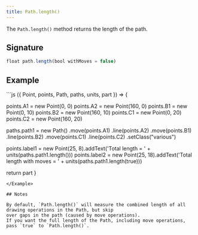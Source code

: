 ```yaml
---
title: Path.length()
---
```


The `Path.length()` method returns the length of the path.

## Signature

```js
float path.length(bool withMoves = false)
```

## Example

<Example caption="Example of the Path.length() method">
```js
({ Point, points, Path, paths, units, part }) => {

  points.A1 = new Point(0, 0)
  points.A2 = new Point(160, 0)
  points.B1 = new Point(0, 10)
  points.B2 = new Point(160, 10)
  points.C1 = new Point(0, 20)
  points.C2 = new Point(160, 20)

  paths.path1 = new Path()
    .move(points.A1)
    .line(points.A2)
    .move(points.B1)
    .line(points.B2)
    .move(points.C1)
    .line(points.C2)
    .setClass("various")

  points.label1 = new Point(25, 8).addText('Total length = ' + units(paths.path1.length()))
  points.label2 = new Point(25, 18).addText('Total length with moves = ' + units(paths.path1.length(true)))


  return part
}
```
</Example>

## Notes

By default, `Path.length()` will measure the combined length of all drawing operations in the Path, but skip
over gaps in the path (caused by move operations). 
If you want the full length of the Path, including move operations, pass `true` to `Path.length()`.

